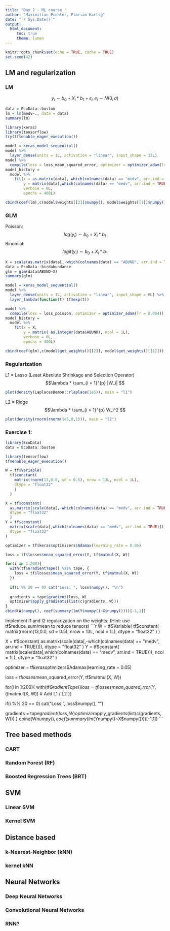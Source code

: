```yaml
---
title: "Day 2 - ML course "
author: "Maximilian Pichler, Florian Hartig"
date: "`r Sys.Date()`"
output: 
  html_document:
     toc: true
     theme: lumen
---
```


```r
knitr::opts_chunk$set(echo = TRUE, cache = TRUE)
set.seed(42)
```


## LM and regularization
### LM

$$ y_i \sim b_0 + X_i * b_1 + \epsilon _i,   e_i \sim N(0, \sigma) $$
```r
data = EcoData::boston
lm = lm(medv~., data = data)
summary(lm)
```

```r
library(keras)
library(tensorflow)
try(tf$enable_eager_execution())

model = keras_model_sequential()
model %>% 
  layer_dense(units = 1L, activation = "linear", input_shape = 13L)
model %>% 
  compile(loss = loss_mean_squared_error, optimizer = optimizer_adam(lr = 0.01))
model_history = 
  model %>% 
    fit(x = as.matrix(data[,-which(colnames(data) == "medv", arr.ind = TRUE)]),
        y = matrix(data[,which(colnames(data) == "medv", arr.ind = TRUE)], ncol = 1L), 
        verbose = 0L,
        epochs = 400L)

cbind(coef(lm),c(model$weights[[2]]$numpy(), model$weights[[1]]$numpy()))

```


### GLM

Poisson: $$ log(y_i) \sim b_0 + X_i * b_1 $$
Binomial: $$ logit(y_i) \sim b_0 + X_i * b_1 $$

```r
X = scale(as.matrix(data[,-which(colnames(data) == "ABUND", arr.ind = TRUE)]))
data = EcoData::birdabundance
glm = glm(data$ABUND~X)
summary(glm)
```

```r

model = keras_model_sequential()
model %>% 
  layer_dense(units = 1L, activation = "linear", input_shape = 6L) %>% 
  layer_lambda(function(t) tf$exp(t))

model %>% 
  compile(loss = loss_poisson, optimizer = optimizer_adam(lr = 0.004))
model_history = 
  model %>% 
    fit(x = X,
        y = matrix( as.integer(data$ABUND), ncol = 1L), 
        verbose = 0L,
        epochs = 400L)

cbind(coef(glm),c(model$get_weights()[[2]], model$get_weights()[[1]]))

```



### Regularization
L1 = Lasso (Least Absolute Shrinkage and Selection Operator)
$$\lambda * \sum_{i = 1}^{p} |W_i| $$
```r
plot(density(LaplacesDemon::rlaplace(1e5)), main = "l1")
```



L2 = Ridge 
$$\lambda * \sum_{i = 1}^{p} W_i^2 $$
```r
plot(density(rnorm(rnorm(1e5,0,1))), main = "l2")
```


### Exercise 1:
```r
library(EcoData)
data = EcoData::boston
```
```r
library(tensorflow)
tf$enable_eager_execution()
```




```r
W = tf$Variable(
  tf$constant(
    matrix(rnorm(13,0.0, sd = 0.5), nrow = 13L, ncol = 1L),
    dtype = "float32"
    )
  )

X = tf$constant(
  as.matrix(scale(data[,-which(colnames(data) == "medv", arr.ind = TRUE)])),
  dtype = "float32"
  )
Y = tf$constant(
  matrix(scale(data[,which(colnames(data) == "medv", arr.ind = TRUE)]), ncol = 1L),
  dtype = "float32"
)

optimizer = tf$keras$optimizers$Adamax(learning_rate = 0.05)

loss = tf$losses$mean_squared_error(Y, tf$matmul(X, W))

for(i in 1:200){
  with(tf$GradientTape() %as% tape, {
    loss = tf$losses$mean_squared_error(Y, tf$matmul(X, W))
  })
  
  if(i %% 20 == 0) cat("Loss: ", loss$numpy(), "\n")
  
  gradients = tape$gradient(loss, W)
  optimizer$apply_gradients(list(c(gradients, W)))
}
cbind(W$numpy(), coef(summary(lm(Y$numpy()~X$numpy())))[-1,1])
```

Implement l1 and l2 regularization on the weights:
(Hint: use tf$reduce_sum/mean to reduce tensors)
```r
W = tf$Variable(
  tf$constant(
    matrix(rnorm(13,0.0, sd = 0.5), nrow = 13L, ncol = 1L),
    dtype = "float32"
    )
  )

X = tf$constant(
  as.matrix(scale(data[,-which(colnames(data) == "medv", arr.ind = TRUE)])),
  dtype = "float32"
  )
Y = tf$constant(
  matrix(scale(data[,which(colnames(data) == "medv", arr.ind = TRUE)]), ncol = 1L),
  dtype = "float32"
)

optimizer = tf$keras$optimizers$Adamax(learning_rate = 0.05)

loss = tf$losses$mean_squared_error(Y, tf$matmul(X, W))

for(i in 1:200){
  with(tf$GradientTape() %as% tape, {
    loss = tf$losses$mean_squared_error(Y, tf$matmul(X, W)) # Add L1 / L2
  })
  
  if(i %% 20 == 0) cat("Loss: ", loss$numpy(), "\n")
  
  gradients = tape$gradient(loss, W)
  optimizer$apply_gradients(list(c(gradients, W)))
}
cbind(W$numpy(), coef(summary(lm(Y$numpy()~X$numpy())))[-1,1])
```

## Tree based methods
### CART

### Random Forest (RF)


### Boosted Regression Trees (BRT)
<!-- Nice blog: https://medium.com/tensorflow/how-to-train-boosted-trees-models-in-tensorflow-ca8466a53127 -->


## SVM
### Linear SVM

### Kernel SVM

## Distance based
### k-Nearest-Neighbor (kNN)

### kernel kNN

## Neural Networks
### Deep Neural Networks

### Convolutional Neural Networks

### RNN?
